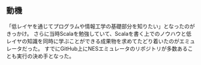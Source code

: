 ## 動機
「低レイヤを通じてプログラムや情報工学の基礎部分を知りたい」となったのがきっかけ。
さらに当時Scalaを勉強していて、Scalaを書く上でのノウハウと低レイヤの知識を同時に学ぶことができる成果物を求めてたどり着いたのがエミュレータだった。
すでにGitHub上にNESエミュレータのリポジトリが多数あることも実行の決め手となった。
